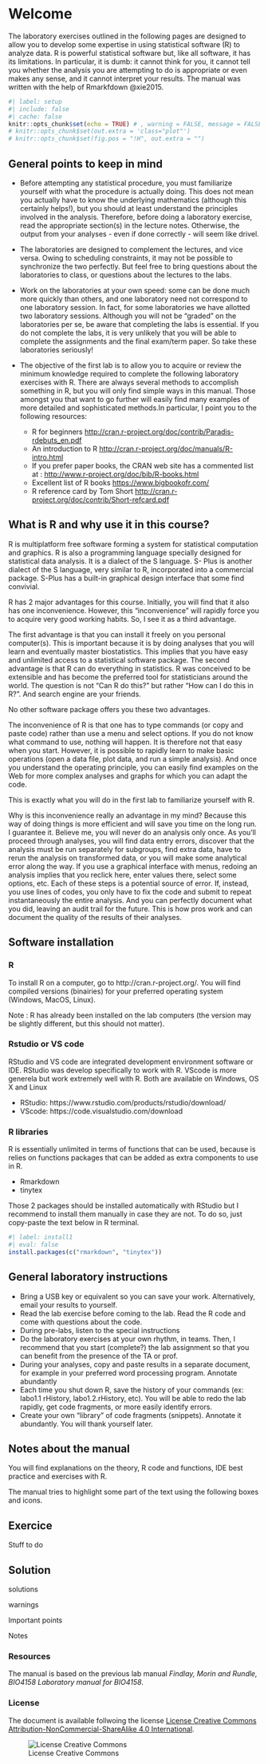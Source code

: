 # Welcome {.unnumbered}

The laboratory exercises outlined in the following pages are designed to allow you to develop some expertise in using statistical software (R)
to analyze data. R is powerful statistical software but, like all software, it has its limitations. In particular, it is dumb: it cannot think for you,
it cannot tell you whether the analysis you are attempting to do is appropriate or even makes any sense, and it cannot interpret your
results. The manual was written with the help of Rmarkfdown @xie2015.

```r
#| label: setup
#| include: false
#| cache: false
knitr::opts_chunk$set(echo = TRUE) # , warning = FALSE, message = FALSE)
# knitr::opts_chunk$set(out.extra = 'class="plot"')
# knitr::opts_chunk$set(fig.pos = "!H", out.extra = "")
```

## General points to keep in mind {.unnumbered}

* Before attempting any statistical procedure, you must familiarize yourself with what the procedure is actually doing. This does not mean you actually have to know the underlying mathematics (although this certainly helps!), but you should at least understand the principles involved in the analysis. Therefore, before doing a laboratory exercise, read the appropriate section(s) in the lecture notes. Otherwise, the output from your analyses - even if done correctly - will seem like drivel. 
* The laboratories are designed to complement the lectures, and vice versa. Owing to scheduling constraints, it may not be possible to synchronize the two perfectly. But feel free to bring questions about the laboratories to class, or questions about the lectures to the labs.
* Work on the laboratories at your own speed: some can be done much more quickly than others, and one laboratory need not correspond to one laboratory session. In fact, for some laboratories we have allotted two laboratory sessions. Although you will not be "graded" on the laboratories per se, be aware that completing the labs is essential. If you do not complete the labs, it is very unlikely that you will be able to complete the assignments and the final exam/term paper. So take these laboratories seriously!
* The objective of the first lab is to allow you to acquire or review the minimum knowledge required to complete the following laboratory exercises with R. There are always several methods to accomplish something in R, but you will only find simple ways in this manual. Those amongst you that want to go further will easily find many examples of more detailed and sophisticated methods.In particular, I point you to the following resources:

  * R for beginners
<http://cran.r-project.org/doc/contrib/Paradis-rdebuts_en.pdf>
  * An introduction to R
<http://cran.r-project.org/doc/manuals/R-intro.html>
  * If you prefer paper books, the CRAN web site has a commented list at :
<http://www.r-project.org/doc/bib/R-books.html>
  * Excellent list of R books
<https://www.bigbookofr.com/>
  * R reference card by Tom Short
<http://cran.r-project.org/doc/contrib/Short-refcard.pdf>

## What is R and why use it in this course? {.unnumbered}

R is multiplatform free software forming a system for statistical computation and graphics. R is also a programming language specially designed for statistical data analysis. It is a dialect of the S language. S- Plus is another dialect of the S language, very similar to R, incorporated into a commercial package. S-Plus has a built-in graphical design interface that some find convivial.

R has 2 major advantages for this course. Initially, you will find that it also has one inconvenience. However, this “inconvenience” will rapidly force you to acquire very good working habits. So, I see it as a third advantage.

The first advantage is that you can install it freely on you personal computer(s). This is important because it is by doing analyses that you will learn and eventually master biostatistics. This implies that you have easy and unlimited access to a statistical software package. The second advantage is that R can do everything in statistics. R was conceived to be extensible and has become the preferred tool for statisticians around the world. The question is not “Can R do this?” but rather “How can I do this in R?”. And search engine are your friends.

No other software package offers you these two advantages.

The inconvenience of R is that one has to type commands (or copy and paste code) rather than use a menu and select options. If you do not know what command to use, nothing will happen. It is therefore not that easy when you start. However, it is possible to rapidly learn to make basic operations (open a data file, plot data, and run a simple analysis). And once you understand the operating principle, you can easily find examples on the Web for more complex analyses and graphs for which you can adapt the code.

This is exactly what you will do in the first lab to familiarize yourself with R.

Why is this inconvenience really an advantage in my mind? Because this way of doing things is more efficient and will save you time on the long run. I guarantee it. Believe me, you will never do an analysis only once. As you’ll proceed through analyses, you will find data entry errors, discover that the analysis must be run separately for subgroups, find extra data, have to rerun the analysis on transformed data, or you will make some analytical error along the way. If you use a graphical interface with menus, redoing an analysis implies that you reclick here, enter values there, select some options, etc. Each of these steps is a potential source of error. If, instead, you use lines of codes, you only have to fix the code and submit to repeat instantaneously the entire analysis. And you can perfectly document what you did, leaving an audit trail for the future. This is how pros work and can document the quality of the results of their analyses.

## Software installation {.unnumbered}

### R {.unnumbered}

To install R on a computer, go to http://cran.r-project.org/. You will find compiled versions (binairies) for your preferred operating system (Windows, MacOS, Linux).

Note : R has already been installed on the lab computers (the version may be slightly different, but this should not matter).

### Rstudio or VS code {.unnumbered}

RStudio and VS code are integrated development environment software or IDE. RStudio was develop specifically to work with R. VScode is more generela but work extremely well with R. Both are available on Windows, OS X and Linux

* RStudio: https://www.rstudio.com/products/rstudio/download/
* VScode: https://code.visualstudio.com/download

### R libraries {.unnumbered}

R is essentially unlimited in terms of functions that can be used, because is relies on functions packages that can be added as extra components to use in R.
 
* Rmarkdown
* tinytex

Those 2 packages should be installed automatically with RStudio but I recommend to install them manually in case they are not. To do so, just copy-paste the text below in R terminal.

```r
#| label: install1
#| eval: false
install.packages(c("rmarkdown", "tinytex"))
```


<!-- ### G\*Power {.unnumbered}

G\*Power est un programme gratuit, développé par des psychologues de l’Université de Dusseldorf en Allemagne.
Le programme existe en version Mac et Windows.
Il peut cependant être utilisé sous linux via Wine.
G\*Power vous permettra d’effectuer une analyse de puissance pour la majorité des tests que nous verrons au cours de la session sans avoir à effectuer des calculs complexes ou farfouiller dans des tableaux ou des figures décrivant des distributions ou des courbes de puissance.

Téléchargez le programme  sur le site https://www.psychologie.hhu.de/arbeitsgruppen/allgemeine-psychologie-und-arbeitspsychologie/gpower.html
 -->

## General laboratory instructions {.unnumbered}

- Bring a USB key or equivalent so you can save your work. Alternatively, email your results to yourself.
- Read the lab exercise before coming to the lab. Read the R code and come with questions about the code.
- During pre-labs, listen to the special instructions
- Do the laboratory exercises at your own rhythm, in teams. Then, I
recommend that you start (complete?) the lab assignment so that you can benefit from the presence of the TA or prof.
- During your analyses, copy and paste results in a separate document, for example in your preferred word processing program. Annotate abundantly
- Each time you shut down R, save the history of your commands (ex: labo1.1 rHistory, labo1.2.rHistory, etc). You will be able to redo the lab rapidly, get code fragments, or more easily identify errors.
- Create your own “library” of code fragments (snippets). Annotate
it abundantly. You will thank yourself later.

## Notes about the manual {.unnumbered}

You will find explanations on the theory, R code and functions, IDE best practice and exercises with R.

The manual tries to highlight some part of the text using the following boxes and icons.


::: {.callout-caution}
# Exercice
 Stuff to do
:::

::: {.callout-tip}
# Solution
solutions
:::

::: {.callout-warning}
warnings
:::

::: {.callout-important}
Important points
:::

::: {.callout-note}
Notes
:::


### Resources {.unnumbered}

The manual is based on the previous lab manual *Findlay, Morin and Rundle, BIO4158 Laboratory manual for BIO4158*.


### License {.unnumbered}

The document is available follwoing the license [License Creative Commons Attribution-NonCommercial-ShareAlike 4.0 International](http://creativecommons.org/licenses/by-nc-sa/4.0/).

![License Creative Commons](images/icons/license_cc.png)
